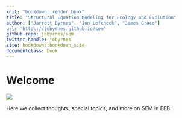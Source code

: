 ```yaml
---
knit: "bookdown::render_book"
title: "Structural Equation Modeling for Ecology and Evolution"
author: ["Jarrett Byrnes", "Jon Lefcheck", "James Grace"]
url: 'http\://jebyrnes.github.io/sem'
github-repo: jebyrnes/sem
twitter-handle: jebyrnes
site: bookdown::bookdown_site
documentclass: book
---
```


# Welcome {-}
![](./meeting/thumb_IMG_5706_1024.jpg)

Here we collect thoughts, special topics, and more on SEM in EEB.